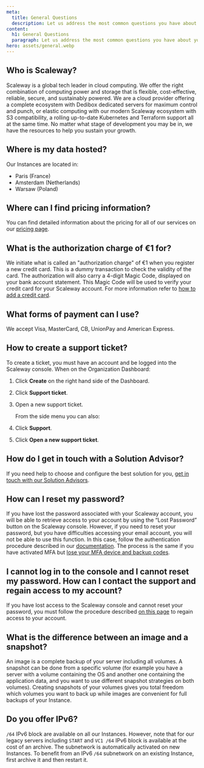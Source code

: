 ```yaml
---
meta:
  title: General Questions
  description: Let us address the most common questions you have about your products, services, and brand as a whole.
content:
  h1: General Questions
  paragraph: Let us address the most common questions you have about your products, services, and brand as a whole.
hero: assets/general.webp
---
```


## Who is Scaleway?

Scaleway is a global tech leader in cloud computing. We offer the right combination of computing power and storage that is flexible, cost-effective, reliable, secure, and sustainably powered.
We are a cloud provider offering a complete ecosystem with Dedibox dedicated servers for maximum control and punch, or elastic computing with our modern Scaleway ecosystem with S3 compatibility, a rolling up-to-date Kubernetes and Terraform support all at the same time.
No matter what stage of development you may be in, we have the resources to help you sustain your growth.

## Where is my data hosted?

Our Instances are located in:
- Paris (France)
- Amsterdam (Netherlands)
- Warsaw (Poland)

## Where can I find pricing information?
You can find detailed information about the pricing for all of our services on our [pricing page](https://www.scaleway.com/en/pricing/).

## What is the authorization charge of €1 for?

We initiate what is called an "authorization charge" of €1 when you register a new credit card. 
This is a dummy transaction to check the validity of the card. The authorization will also carry a 4-digit Magic Code, displayed on your bank account statement. This Magic Code will be used to verify your credit card for your Scaleway account.
For more information refer to [how to add a credit card](/console/my-account/how-to/manage-billing-information/#how-to-add-a-credit-card).

## What forms of payment can I use?

We accept Visa, MasterCard, CB, UnionPay and American Express.

## How to create a support ticket?

To create a ticket, you must have an account and be logged into the Scaleway console.
When on the Organization Dashboard:

1. Click **Create** on the right hand side of the Dashboard.
2. Click **Support ticket**.
3. Open a new support ticket.

    From the side menu you can also:

1. Click **Support**.
2. Click **Open a new support ticket**.

## How do I get in touch with a Solution Advisor? 

If you need help to choose and configure the best solution for you, [get in touch with our Solution Advisors](https://scwexperiences.force.com/contactus/s/?language=en_US).

## How can I reset my password?

If you have lost the password associated with your Scaleway account, you will be able to retrieve access to your account by using the “Lost Password” button on the Scaleway console.
However, if you need to reset your password, but you have difficulties accessing your email account, you will not be able to use this function. In this case, follow the authentication procedure described in our [documentation](/console/my-account/how-to/recover-a-lost-password/). The process is the same if you have activated MFA but [lose your MFA device and backup codes](/console/my-account/how-to/use-2fa/#if-you-lose-your-2fa-device-and-your-backup-codes).

## I cannot log in to the console and I cannot reset my password. How can I contact the support and regain access to my account?

If you have lost access to the Scaleway console and cannot reset your password, you must follow the procedure described [on this page](/console/my-account/how-to/use-2fa/#how-to-regain-access-to-your-account) to regain access to your account.

## What is the difference between an image and a snapshot?

An image is a complete backup of your server including all volumes.
A snapshot can be done from a specific volume (for example you have a server with a volume containing the OS and another one containing the application data, and you want to use different snapshot strategies on both volumes).
Creating snapshots of your volumes gives you total freedom which volumes you want to back up while images are convenient for full backups of your Instance.

## Do you offer IPv6?

`/64` IPv6 block are available on all our Instances. However, note that for our legacy servers including `START` and `VC1 /64` IPv6 block is available at the cost of an archive.
The subnetwork is automatically activated on new Instances. To benefit from an IPv6 `/64` subnetwork on an existing Instance, first archive it and then restart it.
 
